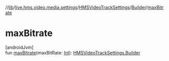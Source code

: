 //[lib](/api-reference/android/v2/home/content)/[live.hms.video.media.settings](../../index)/[HMSVideoTrackSettings](../index)/[Builder](index)/[maxBitrate](max-bitrate)

# maxBitrate

[androidJvm]\
fun [maxBitrate](max-bitrate)(maxBitRate: [Int](https://kotlinlang.org/api/latest/jvm/stdlib/kotlin/-int/index.html)): [HMSVideoTrackSettings.Builder](index)
